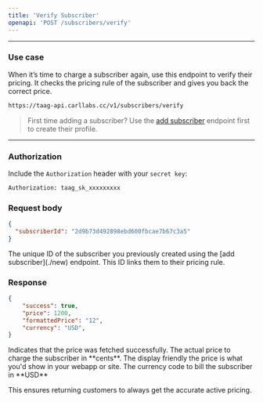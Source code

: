 ```yaml
---
title: 'Verify Subscriber'
openapi: 'POST /subscribers/verify'
---
```


---

### Use case

When it’s time to charge a subscriber again, use this endpoint to verify their pricing. It checks the pricing rule of the subscriber and gives you back the correct price.

```bash POST
https://taag-api.carllabs.cc/v1/subscribers/verify
```

>   First time adding a subscriber?
    Use the [add subscriber](./new) endpoint first to create their profile.

---

### Authorization

Include the `Authorization` header with your `secret key`:

```bash
Authorization: taag_sk_xxxxxxxxx
```

### Request body
```json
{
  "subscriberId": "2d9b73d492898ebd600fbcae7b67c3a5"
}
```
<ResponseField name="subscriberId" type="string" required> 
    The unique ID of the subscriber you previously created using the [add subscriber](./new) endpoint. 
    This ID links them to their pricing rule. 
</ResponseField>

### Response
```json
{
	"success": true,
	"price": 1200,
	"formattedPrice": "12",
	"currency": "USD",
}
```
<ResponseField name="success" type="boolean"> 
    Indicates that the price was fetched successfully. 
</ResponseField> 
<ResponseField name="price" type="integer"> 
    The actual price to charge the subscriber in **cents**. 
</ResponseField> 
<ResponseField name="formatedPrice" type="string"> 
    The display friendly the price is what you'd show in your webapp or site. 
</ResponseField> 
<ResponseField name="currency" type="string"> 
    The currency code to bill the subscriber in **USD**
</ResponseField>

This ensures returning customers to always get the accurate active pricing.

